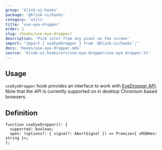 ```yaml
---
group: 'klink-ui-hooks'
package: '@klink-ui/hooks'
category: 'utils'
title: 'use-eye-dropper'
order: 1
slug: /hooks/use-eye-dropper/
description: 'Pick color from any pixel on the screen'
import: "import { useEyeDropper } from '@klink-ui/hooks';"
docs: 'hooks/use-eye-dropper.mdx'
source: 'klink-ui-hooks/src/use-eye-dropper/use-eye-dropper.ts'
---
```



## Usage

`useEyeDropper` hook provides an interface to work with [EyeDropper API](https://developer.mozilla.org/en-US/docs/Web/API/EyeDropper_API).
Note that the API is currently supported on in desktop Chromium based browsers.

<Demo data={HooksDemos.useEyeDropperUsage} />

## Definition

```tsx
function useEyeDropper(): {
  supported: boolean;
  open: (options?: { signal?: AbortSignal }) => Promise<{ sRGBHex: string }>;
};
```

